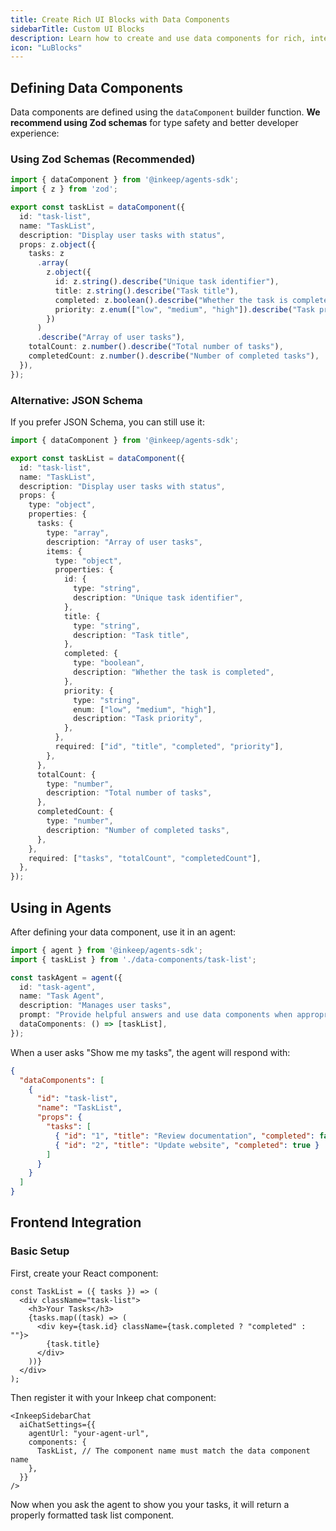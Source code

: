 ```yaml
---
title: Create Rich UI Blocks with Data Components
sidebarTitle: Custom UI Blocks
description: Learn how to create and use data components for rich, interactive Agent messages.
icon: "LuBlocks"
---
```


<Snippet file="multi-agent-framework/what-are-data-components.mdx" />

## Defining Data Components

Data components are defined using the `dataComponent` builder function. **We recommend using Zod schemas** for type safety and better developer experience:

### Using Zod Schemas (Recommended)

```typescript
import { dataComponent } from '@inkeep/agents-sdk';
import { z } from 'zod';

export const taskList = dataComponent({
  id: "task-list",
  name: "TaskList", 
  description: "Display user tasks with status",
  props: z.object({
    tasks: z
      .array(
        z.object({
          id: z.string().describe("Unique task identifier"),
          title: z.string().describe("Task title"),
          completed: z.boolean().describe("Whether the task is completed"),
          priority: z.enum(["low", "medium", "high"]).describe("Task priority"),
        })
      )
      .describe("Array of user tasks"),
    totalCount: z.number().describe("Total number of tasks"),
    completedCount: z.number().describe("Number of completed tasks"),
  }),
});
```

### Alternative: JSON Schema

If you prefer JSON Schema, you can still use it:

```typescript
import { dataComponent } from '@inkeep/agents-sdk';

export const taskList = dataComponent({
  id: "task-list",
  name: "TaskList",
  description: "Display user tasks with status", 
  props: {
    type: "object",
    properties: {
      tasks: {
        type: "array",
        description: "Array of user tasks",
        items: {
          type: "object",
          properties: {
            id: {
              type: "string",
              description: "Unique task identifier",
            },
            title: {
              type: "string", 
              description: "Task title",
            },
            completed: {
              type: "boolean",
              description: "Whether the task is completed",
            },
            priority: {
              type: "string",
              enum: ["low", "medium", "high"],
              description: "Task priority",
            },
          },
          required: ["id", "title", "completed", "priority"],
        },
      },
      totalCount: {
        type: "number",
        description: "Total number of tasks",
      },
      completedCount: {
        type: "number", 
        description: "Number of completed tasks",
      },
    },
    required: ["tasks", "totalCount", "completedCount"],
  },
});
```

## Using in Agents

After defining your data component, use it in an agent:

```typescript
import { agent } from '@inkeep/agents-sdk';
import { taskList } from './data-components/task-list';

const taskAgent = agent({
  id: "task-agent",
  name: "Task Agent", 
  description: "Manages user tasks",
  prompt: "Provide helpful answers and use data components when appropriate.",
  dataComponents: () => [taskList],
});
```

When a user asks "Show me my tasks", the agent will respond with:

```json
{
  "dataComponents": [
    {
      "id": "task-list",
      "name": "TaskList",
      "props": {
        "tasks": [
          { "id": "1", "title": "Review documentation", "completed": false },
          { "id": "2", "title": "Update website", "completed": true }
        ]
      }
    }
  ]
}
```

## Frontend Integration

### Basic Setup

First, create your React component:

```tsx
const TaskList = ({ tasks }) => (
  <div className="task-list">
    <h3>Your Tasks</h3>
    {tasks.map((task) => (
      <div key={task.id} className={task.completed ? "completed" : ""}>
        {task.title}
      </div>
    ))}
  </div>
);
```

Then register it with your Inkeep chat component:

```tsx
<InkeepSidebarChat
  aiChatSettings={{
    agentUrl: "your-agent-url",
    components: {
      TaskList, // The component name must match the data component name
    },
  }}
/>
```

Now when you ask the agent to show you your tasks, it will return a properly formatted task list component.

